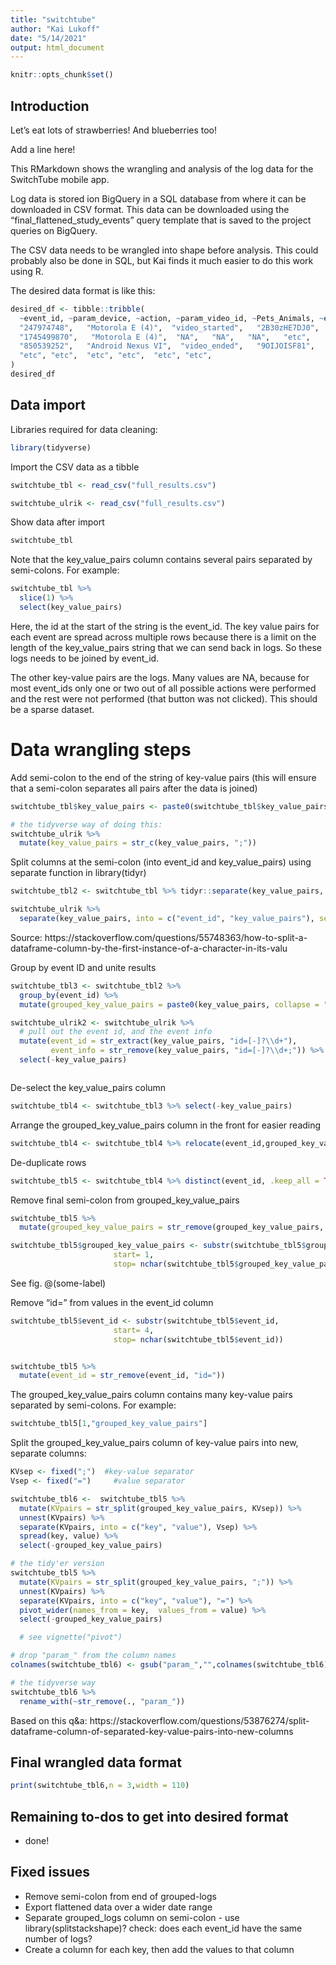 ```yaml
---
title: "switchtube"
author: "Kai Lukoff"
date: "5/14/2021"
output: html_document
---
```


```r
knitr::opts_chunk$set()
```

## Introduction
Let's eat lots of strawberries! And blueberries too!

Add a line here!

This RMarkdown shows the wrangling and analysis of the log data for the SwitchTube mobile app.

Log data is stored ion BigQuery in a SQL database from where it can be downloaded in CSV format. This data can be downloaded using the "final_flattened_study_events" query template that is saved to the project queries on BigQuery.

The CSV data needs to be wrangled into shape before analysis. This could probably also be done in SQL, but Kai finds it much easier to do this work using R.

The desired data format is like this:
```r
desired_df <- tibble::tribble(
  ~event_id, ~param_device, ~action, ~param_video_id, ~Pets_Animals, ~etc,
  "247974748",   "Motorola E (4)",  "video_started",   "2B30zHE7DJ0",   "1",   "etc",
  "1745499870",   "Motorola E (4)",  "NA",   "NA",   "NA",   "etc",
  "850539252",   "Android Nexus VI",  "video_ended",   "9OIJOISF81",   "NA",   "etc",
  "etc", "etc",  "etc", "etc",  "etc", "etc",
)
desired_df
```

## Data import
Libraries required for data cleaning:
```r
library(tidyverse)
```

Import the CSV data as a tibble
```r
switchtube_tbl <- read_csv("full_results.csv")

switchtube_ulrik <- read_csv("full_results.csv")
```

Show data after import
```r
switchtube_tbl
```

Note that the key_value_pairs column contains several pairs separated by semi-colons. For example:

```r
switchtube_tbl %>% 
  slice(1) %>% 
  select(key_value_pairs)

```

Here, the id at the start of the string is the event_id. The key value pairs for each event are spread across multiple rows because there is a limit on the length of the key_value_pairs string that we can send back in logs. So these logs needs to be joined by event_id.

The other key-value pairs are the logs. Many values are NA, because for most event_ids only one or two out of all possible actions were performed and the rest were not performed (that button was not clicked). This should be a sparse dataset.

# Data wrangling steps

Add semi-colon to the end of the string of key-value pairs (this will ensure that a semi-colon separates all pairs after the data is joined)
```r
switchtube_tbl$key_value_pairs <- paste0(switchtube_tbl$key_value_pairs, ";")

# the tidyverse way of doing this:
switchtube_ulrik %>% 
  mutate(key_value_pairs = str_c(key_value_pairs, ";"))

```

Split columns at the semi-colon (into event_id and key_value_pairs) using separate function in library(tidyr)
```r
switchtube_tbl2 <- switchtube_tbl %>% tidyr::separate(key_value_pairs, into = c("event_id", "key_value_pairs"), sep = ";", extra="merge",remove=TRUE)

switchtube_ulrik %>% 
  separate(key_value_pairs, into = c("event_id", "key_value_pairs"), sep = ";", extra="merge", remove=TRUE)

```
Source: https://stackoverflow.com/questions/55748363/how-to-split-a-dataframe-column-by-the-first-instance-of-a-character-in-its-valu

Group by event ID and unite results
```r
switchtube_tbl3 <- switchtube_tbl2 %>% 
  group_by(event_id) %>% 
  mutate(grouped_key_value_pairs = paste0(key_value_pairs, collapse = ""))

switchtube_ulrik2 <- switchtube_ulrik %>% 
  # pull out the event id, and the event info
  mutate(event_id = str_extract(key_value_pairs, "id=[-]?\\d+"),
         event_info = str_remove(key_value_pairs, "id=[-]?\\d+;")) %>% 
  select(-key_value_pairs)



```

De-select the key_value_pairs column
```r
switchtube_tbl4 <- switchtube_tbl3 %>% select(-key_value_pairs)
```

Arrange the grouped_key_value_pairs column in the front for easier reading
```r
switchtube_tbl4 <- switchtube_tbl4 %>% relocate(event_id,grouped_key_value_pairs)
```

De-duplicate rows
```r
switchtube_tbl5 <- switchtube_tbl4 %>% distinct(event_id, .keep_all = TRUE)
```

Remove final semi-colon from grouped_key_value_pairs
```r
switchtube_tbl5 %>% 
  mutate(grouped_key_value_pairs = str_remove(grouped_key_value_pairs, ";$"))

switchtube_tbl5$grouped_key_value_pairs <- substr(switchtube_tbl5$grouped_key_value_pairs,
                       start= 1, 
                       stop= nchar(switchtube_tbl5$grouped_key_value_pairs)-1)
```

See fig. \@(some-label)

Remove "id=" from values in the event_id column
```r
switchtube_tbl5$event_id <- substr(switchtube_tbl5$event_id,
                       start= 4, 
                       stop= nchar(switchtube_tbl5$event_id))


switchtube_tbl5 %>% 
  mutate(event_id = str_remove(event_id, "id="))
```

The grouped_key_value_pairs column contains many key-value pairs separated by semi-colons. For example:
```r
switchtube_tbl5[1,"grouped_key_value_pairs"]
```

Split the grouped_key_value_pairs column of key-value pairs into new, separate columns:
```r
KVsep <- fixed(";")  #key-value separator
Vsep <- fixed("=")     #value separator

switchtube_tbl6 <-  switchtube_tbl5 %>%
  mutate(KVpairs = str_split(grouped_key_value_pairs, KVsep)) %>%
  unnest(KVpairs) %>%
  separate(KVpairs, into = c("key", "value"), Vsep) %>%
  spread(key, value) %>%
  select(-grouped_key_value_pairs)

# the tidy'er version
switchtube_tbl5 %>%
  mutate(KVpairs = str_split(grouped_key_value_pairs, ";")) %>% 
  unnest(KVpairs) %>% 
  separate(KVpairs, into = c("key", "value"), "=") %>% 
  pivot_wider(names_from = key,  values_from = value) %>% 
  select(-grouped_key_value_pairs)

  # see vignette("pivot")

# drop "param_" from the column names
colnames(switchtube_tbl6) <- gsub("param_","",colnames(switchtube_tbl6))

# the tidyverse way
switchtube_tbl6 %>% 
  rename_with(~str_remove(., "param_"))

```
Based on this q&a: https://stackoverflow.com/questions/53876274/split-dataframe-column-of-separated-key-value-pairs-into-new-columns

## Final wrangled data format
```r
print(switchtube_tbl6,n = 3,width = 110)
```


## Remaining to-dos to get into desired format
* done!

## Fixed issues
* Remove semi-colon from end of grouped-logs
* Export flattened data over a wider date range
* Separate grouped_logs column on semi-colon - use library(splitstackshape)? check: does each event_id have the same number of logs?
* Create a column for each key, then add the values to that column
